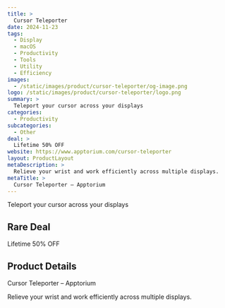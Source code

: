 ```yaml
---
title: >
  Cursor Teleporter
date: 2024-11-23
tags:
  - Display
  - macOS
  - Productivity
  - Tools
  - Utility
  - Efficiency
images:
  - /static/images/product/cursor-teleporter/og-image.png
logo: /static/images/product/cursor-teleporter/logo.png
summary: >
  Teleport your cursor across your displays
categories:
  - Productivity
subcategories:
  - Other
deal: >
  Lifetime 50% OFF
website: https://www.apptorium.com/cursor-teleporter
layout: ProductLayout
metaDescription: >
  Relieve your wrist and work efficiently across multiple displays.
metaTitle: >
  Cursor Teleporter – Apptorium
---
```

Teleport your cursor across your displays

## Rare Deal

Lifetime 50% OFF

## Product Details
Cursor Teleporter – Apptorium

Relieve your wrist and work efficiently across multiple displays.
